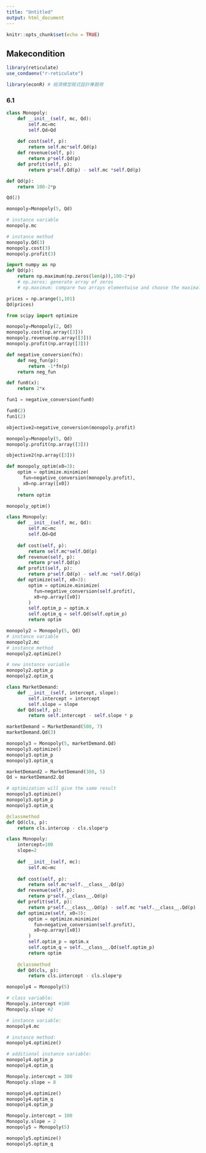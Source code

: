 ```yaml
---
title: "Untitled"
output: html_document
---
```


```r
knitr::opts_chunk$set(echo = TRUE)
```

## Makecondition

```r
library(reticulate)
use_condaenv("r-reticulate")

library(econR) # 經濟模型程式設計專題用
```


### 6.1

```python
class Monopoly:
    def __init__(self, mc, Qd):
        self.mc=mc
        self.Qd=Qd
    
    def cost(self, p):
        return self.mc*self.Qd(p)
    def revenue(self, p):
        return p*self.Qd(p)
    def profit(self, p):
        return p*self.Qd(p) - self.mc *self.Qd(p)


```

```python
def Qd(p):
    return 100-2*p

Qd(2)
```


```python
monopoly=Monopoly(5, Qd)

# instance variable
monopoly.mc

# instance method
monopoly.Qd(3)
monopoly.cost(3)
monopoly.profit(3)
```

```python
import numpy as np
def Qd(p):
    return np.maximum(np.zeros(len(p)),100-2*p)
    # np.zeros: generate array of zeros
    # np.maximum: compare two arrays elementwise and choose the maximal one

prices = np.arange(1,101)
Qd(prices)

```
```python
from scipy import optimize

monopoly=Monopoly(2, Qd)
monopoly.cost(np.array([3]))
monopoly.revenue(np.array([3]))
monopoly.profit(np.array([3]))
```
```python
def negative_conversion(fn):
    def neg_fun(p):
        return -1*fn(p)
    return neg_fun

```

```python
def fun0(x):
    return 2*x

fun1 = negative_conversion(fun0)

fun0(2)
fun1(2)
```

```python
objective2=negative_conversion(monopoly.profit)

monopoly=Monopoly(5, Qd)
monopoly.profit(np.array([3]))

objective2(np.array([3]))
```

```python
def monopoly_optim(x0=3):
    optim = optimize.minimize(
      fun=negative_conversion(monopoly.profit),
      x0=np.array([x0])
    )
    return optim

monopoly_optim()
```

```python
class Monopoly:
    def __init__(self, mc, Qd):
        self.mc=mc
        self.Qd=Qd
    
    def cost(self, p):
        return self.mc*self.Qd(p)
    def revenue(self, p):
        return p*self.Qd(p)
    def profit(self, p):
        return p*self.Qd(p) - self.mc *self.Qd(p)
    def optimize(self, x0=3):
        optim = optimize.minimize(
          fun=negative_conversion(self.profit),
          x0=np.array([x0])
        )
        self.optim_p = optim.x
        self.optim_q = self.Qd(self.optim_p)
        return optim

```

```python
monopoly2 = Monopoly(5, Qd)
# instance variable
monopoly2.mc
# instance method
monopoly2.optimize()

# new instance variable
monopoly2.optim_p
monopoly2.optim_q
```
```python
class MarketDemand:
    def __init__(self, intercept, slope):
        self.intercept = intercept
        self.slope = slope
    def Qd(self, p):
        return self.intercept - self.slope * p

```

```python
marketDemand = MarketDemand(500, 7)
marketDemand.Qd(3)

monopoly3 = Monopoly(5, marketDemand.Qd)
monopoly3.optimize()
monopoly3.optim_p
monopoly3.optim_q
```
```python
marketDemand2 = MarketDemand(380, 5)
Qd = marketDemand2.Qd

# optimization will give the same result
monopoly3.optimize()
monopoly3.optim_p
monopoly3.optim_q
```
```python
@classmethod
def Qd(cls, p):
    return cls.intercep - cls.slope*p
```


```python
class Monopoly:
    intercept=100
    slope=2
    
    def __init__(self, mc):
        self.mc=mc
    
    def cost(self, p):
        return self.mc*self.__class__.Qd(p)
    def revenue(self, p):
        return p*self.__class__.Qd(p)
    def profit(self, p):
        return p*self.__class__.Qd(p) - self.mc *self.__class__.Qd(p)
    def optimize(self, x0=3):
        optim = optimize.minimize(
          fun=negative_conversion(self.profit),
          x0=np.array([x0])
        )
        self.optim_p = optim.x
        self.optim_q = self.__class__.Qd(self.optim_p)
        return optim
      
    @classmethod
    def Qd(cls, p):
        return cls.intercept - cls.slope*p

```

```python
monopoly4 = Monopoly(5)

# class variable:
Monopoly.intercept #100
Monopoly.slope #2

# instance variable:
monopoly4.mc

# instance method:
monopoly4.optimize()

# additional instance variable:
monopoly4.optim_p
monopoly4.optim_q
```

```python
Monopoly.intercept = 300
Monopoly.slope = 8

monopoly4.optimize()
monopoly4.optim_q
monopoly4.optim_p
```
```python
Monopoly.intercept = 100
Monopoly.slope = 2
monopoly5 = Monopoly(5)

monopoly5.optimize()
monopoly5.optim_q
```

